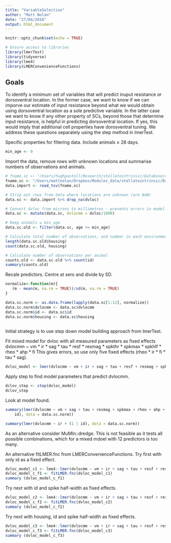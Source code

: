 ```yaml
---
title: "VariableSelection"
author: "Matt Nolan"
date: "27/04/2018"
output: html_document
---
```


```r
knitr::opts_chunk$set(echo = TRUE)

# Ensure access to libraries
library(lmerTest)
library(tidyverse)
library(lme4)
library(LMERConvenienceFunctions)
```

## Goals

To identify a minimum set of variables that will predict inuput resistance or dorsoventral location. In the former case, we want to know if we can imporve our estimate of input resistance beyond what we would obtain using dorsoventral location as a sole predictive variable. In the latter case we want to know if any other property of SCs, beyond those that determine input resistance, is helpful in predicting dorsoventral location. If yes, this would imply that additional cell properties have dorosventral tuning. We address these questions separately using the step method in lmerTest.

Specific properties for filtering data. Include animals ≥ 28 days.
```r
min_age <- 0
```

Import the data, remove rows with unknown locations and summarise numbers of observations and animals. 
```r
# fname.sc <- "/Users/hughpastoll/Research/stellateintrinsic/Database/datatable.txt"
fname.sc <- "/Users/mattnolan/Dropbox/Modules_data/stellateintrinsic/Database/datatable.txt"
data.import <- read_tsv(fname.sc)

# Strip out rows from data where locations are unknown (are NaN)
data.sc <- data.import %>% drop_na(dvloc)

# Convert dvloc from microns to millimetres - prevents errors in model fitting large dv values
data.sc <- mutate(data.sc, dvlocmm = dvloc/1000)

# Keep animals ≥ min_age
data.sc.old <- filter(data.sc, age >= min_age)

# Calculate total number of observations, and number in each environment
length(data.sc.old$housing)
count(data.sc.old, housing)

# Calculate number of observations per animal
counts.old <- data.sc.old %>% count(id)
summary(counts.old)
```

Recale predictors. Centre at sero and divide by SD.
```r
normalize<-function(m){
   (m - mean(m, na.rm = TRUE))/sd(m, na.rm = TRUE)
}

data.sc.norm <- as.data.frame(lapply(data.sc[1:12], normalize))
data.sc.norm$dvlocmm <- data.sc$dvlocmm
data.sc.norm$id <- data.sc$id
data.sc.norm$housing <- data.sc$housing
  
```

Initial strategy is to use step down model building approach from lmerTest.

Fit mixed model for dvloc with all measured parameters as fixed effects
dvlocmm ~ vm * ir * sag * tau * resf * resmag * spkthr * spkmax * spkhlf * rheo * ahp * fi
This gives errors, so use only five fixed effects (rheo * ir * fi * tau * sag).
```r
dvloc_model <- lmer(dvlocmm ~ vm + ir + sag + tau + resf + resmag + spkthr + spkmax + spkhlf + rheo + ahp  + (1|housing) + (1|id), data = data.sc.norm)
```

Apply step to find model parameters that predict dvlocmm.
```r
dclov_step <- step(dvloc_model)
dclov_step
```

Look at model found.
```r
summary(lmer(dvlocmm ~ vm + sag + tau + resmag + spkmax + rheo + ahp + (1 | 
    id), data = data.sc.norm))
```
```r
summary(lmer(dvlocmm ~ ir + (1 | id), data = data.sc.norm))
```


As an alternative consider MuMIn::dredge. This is not feasible as it tests all possible combinations, which for a mixed mdoel with 12 predictors is too many.


An alternative fitLMER.fnc from LMERConvenienceFunctions.
Try first with only id as a fixed effect.
```r
dvloc_model_c1 <- lme4::lmer(dvlocmm ~ vm + ir + sag + tau + resf + resmag + spkthr + spkmax + spkhlf + rheo + ahp + fi + (1|id), data = data.sc.norm)
dvloc_model_c_f1 <- fitLMER.fnc(dvloc_model_c1)
summary (dvloc_model_c_f1)
```

Try next with id and spike half-width as fixed effects.
```r
dvloc_model_c2 <- lme4::lmer(dvlocmm ~ vm + ir + sag + tau + resf + resmag + spkmax + rheo + ahp + spkthr + (1|spkhlf) + (1|id), data = data.sc.norm)
dvloc_model_c_f2 <- fitLMER.fnc(dvloc_model_c2)
summary (dvloc_model_c_f2)
```

Try next with housing, id and spike half-width as fixed effects.
```r
dvloc_model_c3 <- lme4::lmer(dvlocmm ~ vm + ir + sag + tau + resf + resmag + spkmax + spkhlf + rheo + ahp + fi + (1|housing) + (1|id), data = data.sc.norm)
dvloc_model_c_f3 <- fitLMER.fnc(dvloc_model_c3)
summary (dvloc_model_c_f3)
```
